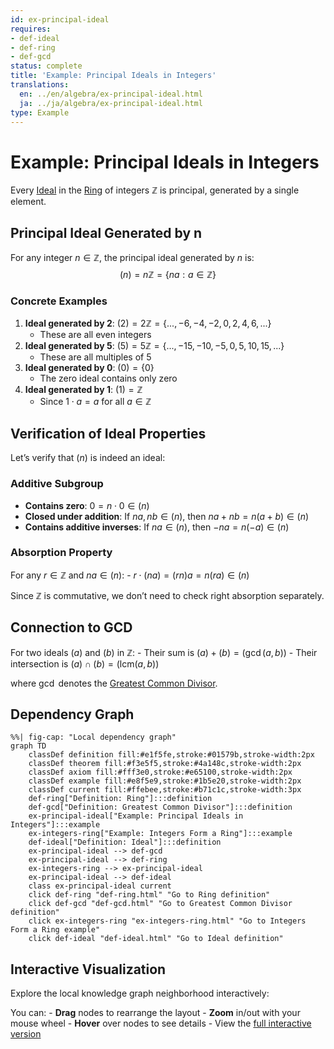 ```yaml
---
id: ex-principal-ideal
requires:
- def-ideal
- def-ring
- def-gcd
status: complete
title: 'Example: Principal Ideals in Integers'
translations:
  en: ../en/algebra/ex-principal-ideal.html
  ja: ../ja/algebra/ex-principal-ideal.html
type: Example
---
```


# Example: Principal Ideals in Integers

Every [Ideal](def-ideal.qmd) in the [Ring](def-ring.qmd) of integers $\mathbb{Z}$ is principal, generated by a single element.

## Principal Ideal Generated by n

For any integer $n \in \mathbb{Z}$, the principal ideal generated by $n$ is:
$$(n) = n\mathbb{Z} = \{na : a \in \mathbb{Z}\}$$

### Concrete Examples

1. **Ideal generated by 2**: $(2) = 2\mathbb{Z} = \{..., -6, -4, -2, 0, 2, 4, 6, ...\}$
   - These are all even integers

2. **Ideal generated by 5**: $(5) = 5\mathbb{Z} = \{..., -15, -10, -5, 0, 5, 10, 15, ...\}$
   - These are all multiples of 5

3. **Ideal generated by 0**: $(0) = \{0\}$
   - The zero ideal contains only zero

4. **Ideal generated by 1**: $(1) = \mathbb{Z}$
   - Since $1 \cdot a = a$ for all $a \in \mathbb{Z}$

## Verification of Ideal Properties

Let's verify that $(n)$ is indeed an ideal:

### Additive Subgroup
- **Contains zero**: $0 = n \cdot 0 \in (n)$
- **Closed under addition**: If $na, nb \in (n)$, then $na + nb = n(a + b) \in (n)$
- **Contains additive inverses**: If $na \in (n)$, then $-na = n(-a) \in (n)$

### Absorption Property
For any $r \in \mathbb{Z}$ and $na \in (n)$:
- $r \cdot (na) = (rn)a = n(ra) \in (n)$

Since $\mathbb{Z}$ is commutative, we don't need to check right absorption separately.

## Connection to GCD

For two ideals $(a)$ and $(b)$ in $\mathbb{Z}$:
- Their sum is $(a) + (b) = (\gcd(a,b))$
- Their intersection is $(a) \cap (b) = (\text{lcm}(a,b))$

where $\gcd$ denotes the [Greatest Common Divisor](../number-theory/def-gcd.qmd).

## Dependency Graph

```mermaid
%%| fig-cap: "Local dependency graph"
graph TD
    classDef definition fill:#e1f5fe,stroke:#01579b,stroke-width:2px
    classDef theorem fill:#f3e5f5,stroke:#4a148c,stroke-width:2px
    classDef axiom fill:#fff3e0,stroke:#e65100,stroke-width:2px
    classDef example fill:#e8f5e9,stroke:#1b5e20,stroke-width:2px
    classDef current fill:#ffebee,stroke:#b71c1c,stroke-width:3px
    def-ring["Definition: Ring"]:::definition
    def-gcd["Definition: Greatest Common Divisor"]:::definition
    ex-principal-ideal["Example: Principal Ideals in Integers"]:::example
    ex-integers-ring["Example: Integers Form a Ring"]:::example
    def-ideal["Definition: Ideal"]:::definition
    ex-principal-ideal --> def-gcd
    ex-principal-ideal --> def-ring
    ex-integers-ring --> ex-principal-ideal
    ex-principal-ideal --> def-ideal
    class ex-principal-ideal current
    click def-ring "def-ring.html" "Go to Ring definition"
    click def-gcd "def-gcd.html" "Go to Greatest Common Divisor definition"
    click ex-integers-ring "ex-integers-ring.html" "Go to Integers Form a Ring example"
    click def-ideal "def-ideal.html" "Go to Ideal definition"
```

## Interactive Visualization

Explore the local knowledge graph neighborhood interactively:

::: {.graph-viz data-id="ex-principal-ideal" data-width="700" data-height="500"}
:::

You can:
- **Drag** nodes to rearrange the layout
- **Zoom** in/out with your mouse wheel
- **Hover** over nodes to see details
- View the [full interactive version](../../output/interactive/ex-principal-ideal.html){target="_blank"}
